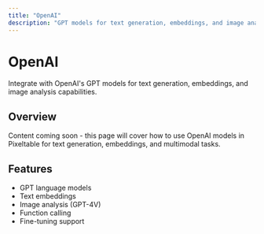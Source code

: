 ```yaml
---
title: "OpenAI"
description: "GPT models for text generation, embeddings, and image analysis"
---
```


# OpenAI

Integrate with OpenAI's GPT models for text generation, embeddings, and image analysis capabilities.

## Overview

Content coming soon - this page will cover how to use OpenAI models in Pixeltable for text generation, embeddings, and multimodal tasks.

## Features

- GPT language models
- Text embeddings
- Image analysis (GPT-4V)
- Function calling
- Fine-tuning support
